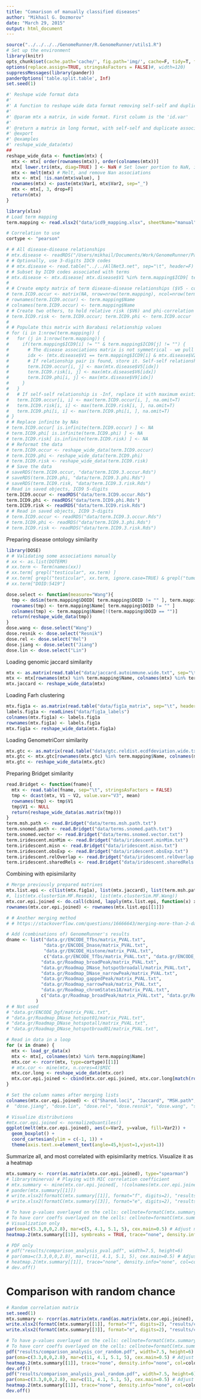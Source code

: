 ```yaml
---
title: "Comarison of manually classified diseases"
author: "Mikhail G. Dozmorov"
date: "March 29, 2015"
output: html_document
---
```


```r
source("../../../../GenomeRunner/R.GenomeRunner/utils1.R")
# Set up the environment
library(knitr) 
opts_chunk$set(cache.path='cache/', fig.path='img/', cache=F, tidy=T, fig.keep='high', echo=F, dpi=100, warnings=F, message=F, comment=NA, warning=F) #out.width=700, 
options(replace.assign=TRUE, stringsAsFactors = FALSE)#, width=120)
suppressMessages(library(pander))
panderOptions('table.split.table', Inf)
set.seed(1)
```

```r
#' Reshape wide format data
#'
#' A function to reshape wide data format removing self-self and duplicated reverse associations
#'
#' @param mtx a matrix, in wide format. First column is the 'id.var'
#'
#' @return a matrix in long format, with self-self and duplicate associations removed
#' @export
#' @examples
#' reshape_wide_data(mtx)
##
reshape_wide_data <- function(mtx) {
  mtx <- mtx[ order(rownames(mtx)), order(colnames(mtx))]
  mtx[ lower.tri(mtx, diag=TRUE) ] <- NaN # Set lower portion to NaN, including the diagonal
  mtx <- melt(mtx) # Melt, and remove Nan associations
  mtx <- mtx[ !is.nan(mtx$value), ]
  rownames(mtx) <- paste(mtx$Var1, mtx$Var2, sep="_")
  mtx <- mtx[, 3, drop=F]
  return(mtx)
}

library(xlsx)
# Load term mapping
term.mapping <- read.xlsx2("data/icd9_mapping.xlsx", sheetName="manual")

# Correlation to use
cortype <- "pearson"
```

```r
# # All disease-disease relationships
# mtx.disease <- readRDS("/Users/mikhail/Documents/Work/GenomeRunner/Paper-Similarity/data_gwasCatalog/AllNet5/AllNet5.Rds") # Full Barabasi matrix
# # Optionally, use 3-digits IDC9 codes
# # mtx.disease <- read.table("../../AllNet3.net", sep="\t", header=F)
# # Subset by ICD9 codes associated with terms
# mtx.disease <- mtx.disease[ mtx.disease$V1 %in% term.mapping$ICD9[ term.mapping$ICD9 != "" ] & mtx.disease$V2 %in% term.mapping$ICD9[ term.mapping$ICD9 != ""], ]
# 
# # Create empty matrix of term disease-disease relationships ($V5 - co-occurrence)
# term.ICD9.occur <- matrix(NA, nrow=nrow(term.mapping), ncol=nrow(term.mapping))
# rownames(term.ICD9.occur) <- term.mapping$Name
# colnames(term.ICD9.occur) <- term.mapping$Name
# # Create two others, to hold relative risk ($V6) and phi-correlation ($V9)
# term.ICD9.risk <- term.ICD9.occur; term.ICD9.phi <- term.ICD9.occur
# 
# # Populate this matrix with Barabasi relationship values
# for (i in 1:nrow(term.mapping)) {
#   for (j in 1:nrow(term.mapping)) {
#     if(term.mapping$ICD9[i] != "" & term.mapping$ICD9[j] != "") {
#       # The disease associations matrix is not symmetrical - we pull up the index with either disease1-disease2 relationship, or disease2-disease1 relationship
#       idx <- (mtx.disease$V1 == term.mapping$ICD9[i] & mtx.disease$V2 == term.mapping$ICD9[j]) | (mtx.disease$V2 == term.mapping$ICD9[i] & mtx.disease$V1 == term.mapping$ICD9[j])
#       # If relationship pair is found, store it. Self-self relationships will be 0
#       term.ICD9.occur[i, j] <- max(mtx.disease$V5[idx])
#       term.ICD9.risk[i, j] <- max(mtx.disease$V6[idx])
#       term.ICD9.phi[i, j] <- max(mtx.disease$V9[idx])
#     }
#   }
#   # If self-self relationship is -Inf, replace it with maximum existing
#   term.ICD9.occur[i, i] <- max(term.ICD9.occur[i, ], na.omit=T)
#   term.ICD9.risk[i, i] <- max(term.ICD9.risk[i, ], na.omit=T)
#   term.ICD9.phi[i, i] <- max(term.ICD9.phi[i, ], na.omit=T)
# }
# # Replace infinite by NAs
# term.ICD9.occur[ is.infinite(term.ICD9.occur) ] <- NA
# term.ICD9.phi[ is.infinite(term.ICD9.phi) ] <- NA
# term.ICD9.risk[ is.infinite(term.ICD9.risk) ] <- NA
# # Reformat the data
# term.ICD9.occur <- reshape_wide_data(term.ICD9.occur)
# term.ICD9.phi <- reshape_wide_data(term.ICD9.phi)
# term.ICD9.risk <- reshape_wide_data(term.ICD9.risk)
# # Save the data
# saveRDS(term.ICD9.occur, "data/term.ICD9.3.occur.Rds")
# saveRDS(term.ICD9.phi, "data/term.ICD9.3.phi.Rds")
# saveRDS(term.ICD9.risk, "data/term.ICD9.3.risk.Rds")
# Read in saved objects, ICD9 5-digits
term.ICD9.occur <- readRDS("data/term.ICD9.occur.Rds")
term.ICD9.phi <- readRDS("data/term.ICD9.phi.Rds")
term.ICD9.risk <- readRDS("data/term.ICD9.risk.Rds")
# # Read in saved objects, ICD9 3-digits
# term.ICD9.occur <- readRDS("data/term.ICD9.3.occur.Rds")
# term.ICD9.phi <- readRDS("data/term.ICD9.3.phi.Rds")
# term.ICD9.risk <- readRDS("data/term.ICD9.3.risk.Rds")

```

Preparing disease ontology similarity

```r
library(DOSE)
# # Validating some associations manually
# xx <- as.list(DOTERM)
# xx.term <- Term(names(xx))
# xx.term[ grepl("testicular", xx.term) ]
# xx.term[ grepl("testicular", xx.term, ignore.case=TRUE) & grepl("tumor", xx.term, ignore.case=TRUE)]
# xx.term["DOID:5419"]

dose.select <- function(measure="Wang"){
  tmp <- doSim(term.mapping$DOID[ term.mapping$DOID != "" ], term.mapping$DOID[ term.mapping$DOID != "" ], measure = measure) # "Wang", "Resnik", "Rel", "Jiang", and "Lin"
  rownames(tmp) <- term.mapping$Name[ term.mapping$DOID != "" ]
  colnames(tmp) <- term.mapping$Name[!(term.mapping$DOID == "")]
  return(reshape_wide_data(tmp))
}
dose.wang <- dose.select("Wang")
dose.resnik <- dose.select("Resnik")
dose.rel <- dose.select("Rel")
dose.jiang <- dose.select("Jiang")
dose.lin <- dose.select("Lin")
```

Loading genomic jaccard similarity

```r
mtx <- as.matrix(read.table("data/jaccard.autoimmune.wide.txt", sep="\t", header=T, row.names=1, stringsAsFactors=F))
mtx <- mtx[rownames(mtx) %in% term.mapping$Name, colnames(mtx) %in% term.mapping$Name] 
mtx.jaccard <- reshape_wide_data(mtx)
```

Loading Farh clustering

```r
mtx.fig1a <- as.matrix(read.table("data/fig1a_matrix", sep="\t", header=F, stringsAsFactors=F))
labels.fig1a <- readLines("data/fig1a_labels")
colnames(mtx.fig1a) <- labels.fig1a
rownames(mtx.fig1a) <- labels.fig1a
mtx.fig1a <- reshape_wide_data(mtx.fig1a)
```

Loading GenometriCorr similarity

```r
mtx.gtc <- as.matrix(read.table("data/gtc.reldist.ecdfdeviation.wide.txt", sep="\t", header=T, row.names=1, stringsAsFactors=F))
mtx.gtc <- mtx.gtc[rownames(mtx.gtc) %in% term.mapping$Name, colnames(mtx.gtc) %in% term.mapping$Name] 
mtx.gtc <- reshape_wide_data(mtx.gtc)
```

Preparing Bridget similarity

```r
read.Bridget <- function(fname){
  mtx <- read.table(fname, sep="\t", stringsAsFactors = FALSE)
  tmp <- dcast(mtx, V1 ~ V2, value.var="V3", mean)
  rownames(tmp) <- tmp$V1
  tmp$V1 <- NULL
  return(reshape_wide_data(as.matrix(tmp)))
}
term.msh.path <- read.Bridget("data/terms.msh.path.txt")
term.snomed.path <- read.Bridget("data/terms.snomed.path.txt")
term.snomed.vector <- read.Bridget("data/terms.snomed.vector.txt")
term.iridescent.minMim <- read.Bridget("data/iridescent.minMim.txt")
term.iridescent.misn <- read.Bridget("data/iridescent.misn.txt")
term.iridescent.obsExp <- read.Bridget("data/iridescent.obsExp.txt")
term.iridescent.relOverlap <- read.Bridget("data/iridescent.relOverlap.txt")
term.iridescent.sharedRels <- read.Bridget("data/iridescent.sharedRels.txt")
```

Combining with episimilarity

```r
# Merge previously prepared matrixes
mtx.list.epi <- c(list(mtx.fig1a), list(mtx.jaccard), list(term.msh.path), list(term.snomed.path), list(term.snomed.vector), list(term.iridescent.minMim), list(term.iridescent.misn), list(term.iridescent.obsExp), list(term.iridescent.relOverlap), list(term.iridescent.sharedRels), list(dose.jiang), list(dose.lin), list(dose.rel), list(dose.resnik), list(dose.wang), list(term.ICD9.occur), list(term.ICD9.risk), list(term.ICD9.phi))
#, list(mtx.clusterSim.MF.Resnik), list(mtx.clusterSim.MF.Wang))
mtx.cor.epi.joined <- do.call(cbind, lapply(mtx.list.epi, function(x) x[match(rownames(mtx.list.epi[[1]]), rownames(x)), ]))
rownames(mtx.cor.epi.joined) <- rownames(mtx.list.epi[[1]])

# # Another merging method
# # https://stackoverflow.com/questions/16666643/merging-more-than-2-dataframes-in-r-by-rownames

# Add (combinations of) GenomeRunner's results
dname <- list("data.gr/ENCODE_Tfbs/matrix_PVAL.txt",
              "data.gr/ENCODE_Dnase/matrix_PVAL.txt",
              "data.gr/ENCODE_Histone/matrix_PVAL.txt",
              c("data.gr/ENCODE_Tfbs/matrix_PVAL.txt", "data.gr/ENCODE_Tfbs/matrix_PVAL.txt", "data.gr/ENCODE_Histone/matrix_PVAL.txt"),
             "data.gr/Roadmap_broadPeak/matrix_PVAL.txt",
             "data.gr/Roadmap_DNase_hotspotbroadall/matrix_PVAL.txt",
             "data.gr/Roadmap_DNase_narrowPeak/matrix_PVAL.txt",
             "data.gr/Roadmap_gappedPeak/matrix_PVAL.txt",
             "data.gr/Roadmap_narrowPeak/matrix_PVAL.txt",
             "data.gr/Roadmap_chromStates18/matrix_PVAL.txt",
             c("data.gr/Roadmap_broadPeak/matrix_PVAL.txt", "data.gr/Roadmap_DNase_hotspotbroadall/matrix_PVAL.txt", "data.gr/Roadmap_DNase_narrowPeak/matrix_PVAL.txt", "data.gr/Roadmap_gappedPeak/matrix_PVAL.txt", "data.gr/Roadmap_narrowPeak/matrix_PVAL.txt", "data.gr/Roadmap_chromStates18/matrix_PVAL.txt")
           )
# # Not used
# "data.gr/ENCODE_Dgf/matrix_PVAL.txt",
# "data.gr/Roadmap_DNase_hotspot01/matrix_PVAL.txt",
# "data.gr/Roadmap_DNase_hotspotall/matrix_PVAL.txt",
# "data.gr/Roadmap_DNase_hotspotbroad01/matrix_PVAL.txt",

# Read in data in a loop
for (x in dname) {
  mtx <- load_gr_data(x)
  mtx <- mtx[, colnames(mtx) %in% term.mapping$Name] 
  mtx.cor <- rcorr(mtx, type=cortype)[[1]]
  # mtx.cor <- mine(mtx, n.cores=4)$MIC
  mtx.cor.long <- reshape_wide_data(mtx.cor)
  mtx.cor.epi.joined <- cbind(mtx.cor.epi.joined, mtx.cor.long[match(rownames(mtx.cor.epi.joined), rownames(mtx.cor.long)), ])
}

# Set the column names after merging lists
colnames(mtx.cor.epi.joined) <- c("Shared.loci", "Jaccard", "MSH.path", "SnoMed.path", "SnoMed.vector", "Iridescent.minMim", "Iridescent.misn", "Iridescent.obsExp", "Iridescent.relOverlap", "Iridescent.sharedRels", "DOSE.jiang", "DOSE.lin", "DOSE.rel", "DOSE.resnik", "DOSE.wang", "ICD9.occur", "ICD9.risk", "ICD9.phi", "Encode.Tfbs", "Encode.Dnase", "Encode.Histone", "Encode.combined", "Roadmap.broadPeak", "Roadmap.Dnase.hotspotbroadall", "Roadmap.Dnase.narrowPeak", "Roadmap.gappedPeak", "Roadmap.narrowPeak", "Roadmap.chromStates18", "Roadmap.combined")
#  "dose.jiang", "dose.lin", "dose.rel", "dose.resnik", "dose.wang", "sim.MF.Resnik", "sim.MF.Wang",
```

```r
# Visualize distributions
#mtx.cor.epi.joined <- normalizeQuantiles()
ggplot(melt(mtx.cor.epi.joined), aes(x=Var2, y=value, fill=Var2)) + 
  geom_boxplot() + 
  coord_cartesian(ylim = c(-1, 1)) +
  theme(axis.text.x=element_text(angle=45,hjust=1,vjust=1))
```

Summarize all, and most correlated with episimilarity metrics. Visualize it as a heatmap

```r
mtx.summary <- rcorr(as.matrix(mtx.cor.epi.joined), type="spearman")
# library(minerva) # Playing with MIC correlation coefficient
# mtx.summary <- mine(mtx.cor.epi.joined[, !(colnames(mtx.cor.epi.joined) %in% c("dose.jiang", "dose.lin", "dose.rel", "dose.resnik", "dose.wang")) ], n.cores=4)$MIC
# pander(mtx.summary[[1]])
# write.xlsx2(formatC(mtx.summary[[1]], format="f", digits=2), "results/comparison_analysis.xlsx", sheetName="correlation")
# write.xlsx2(formatC(mtx.summary[[3]], format="e", digits=2), "results/comparison_analysis.xlsx", sheetName="pval", append=TRUE)

# To have p-values overlayed on the cells: cellnote=formatC(mtx.summary[[1]], format="f", digits=2)
# To have corr coeffs overlayed on the cells: cellnote=formatC(mtx.summary[[3]], format="e", digits=2)
# Visualization only
par(oma=c(5.3,0,0,2.8), mar=c(5, 4.1, 5.1, 5), cex.main=0.5) # Adjust margins
heatmap.2(mtx.summary[[1]], symbreaks = TRUE, trace="none", density.info="none", col=color, distfun=function(x){dist(x, method=dist.method)}, hclustfun=function(x){hclust(x, method=hclust.method)}, cexRow=1, cexCol=1, notecol="black", notecex=0.9, cellnote=formatC(mtx.summary[[1]], format="f", digits=2))

# PDF only
# pdf("results/comparison_analysis_pval.pdf", width=7.5, height=6)
# par(oma=c(3.3,0,0,2.8), mar=c(11, 4.1, 5.1, 5), cex.main=0.5) # Adjust margins
# heatmap.2(mtx.summary[[1]], trace="none", density.info="none", col=color, distfun=function(x){dist(x, method=dist.method)}, hclustfun=function(x){hclust(x, method=hclust.method)}, cexRow=0.5, cexCol=0.6, notecol="black", notecex=0.25, cellnote=formatC(mtx.summary[[3]], format="e", digits=2))
# dev.off()
```

Comparison with random chance
====

```r
# Random correlation matrix
set.seed(1)
mtx.summary <- rcorr(as.matrix(mtx.rand(as.matrix(mtx.cor.epi.joined), randomize="mix")) , type=cortype)
write.xlsx2(formatC(mtx.summary[[1]], format="f", digits=2), "results/comparison_analysis.xlsx", sheetName="correlation.random", append=TRUE)
write.xlsx2(formatC(mtx.summary[[3]], format="e", digits=2), "results/comparison_analysis.xlsx", sheetName="pval.random", append=TRUE)

# To have p-values overlayed on the cells: cellnote=formatC(mtx.summary[[1]], format="f", digits=2)
# To have corr coeffs overlayed on the cells: cellnote=formatC(mtx.summary[[3]], format="e", digits=2)
pdf("results/comparison_analysis_cor_random.pdf", width=7.5, height=6)
par(oma=c(3.3,0,0,2.8), mar=c(11, 4.1, 5.1, 5), cex.main=0.5) # Adjust margins
heatmap.2(mtx.summary[[1]], trace="none", density.info="none", col=color, distfun=function(x){dist(x, method=dist.method)}, hclustfun=function(x){hclust(x, method=hclust.method)}, cexRow=0.5, cexCol=0.6, notecol="black", notecex=0.4, cellnote=formatC(mtx.summary[[1]], format="f", digits=2))
dev.off()
pdf("results/comparison_analysis_pval_random.pdf", width=7.5, height=6)
par(oma=c(3.3,0,0,2.8), mar=c(11, 4.1, 5.1, 5), cex.main=0.5) # Adjust margins
heatmap.2(mtx.summary[[1]], trace="none", density.info="none", col=color, distfun=function(x){dist(x, method=dist.method)}, hclustfun=function(x){hclust(x, method=hclust.method)}, cexRow=0.5, cexCol=0.6, notecol="black", notecex=0.25, cellnote=formatC(mtx.summary[[3]], format="e", digits=2))
dev.off()
```

